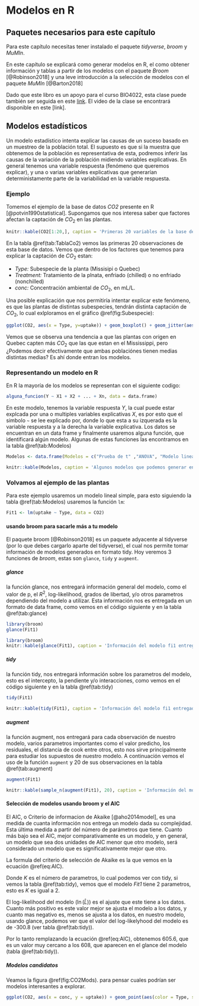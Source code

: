 # Modelos en R {#modelos}

## Paquetes necesarios para este capítulo

Para este capítulo necesitas tener instalado el paquete *tidyverse*, *broom* y *MuMIn*.

En este capítulo se explicará como generar modelos en R, el como obtener información y tablas a partir de los modelos con el paquete *Broom* [@Robinson2018] y una leve introducción a la selección de modelos con el paquete *MuMIn* [@Barton2018]

Dado que este libro es un apoyo para el curso BIO4022, esta clase puede también ser seguida en este [link](https://derek-corcoran-barrios.github.io/Clase5/Modelos). El video de la clase se encontrará disponible en este [link].

## Modelos estadísticos

Un modelo estadístico intenta explicar las causas de un suceso basado en un muestreo de la población total. El supuesto es que si la muestra que obtenemos de la población es representativa de esta, podremos inferir las causas de la variación de la población midiendo variables explicativas. En general tenemos una variable respuesta (fenómeno que queremos explicar), y una o varias variables explicativas que generarían deterministamente parte de la variabilidad en la variable respuesta.

### Ejemplo

Tomemos el ejemplo de la base de datos *CO2* presente en R [@potvin1990statistical]. Supongamos que nos interesa saber que factores afectan la captación de $CO_2$ en las plantas. 

```r
knitr::kable(CO2[1:20,], caption = 'Primeras 20 variables de la base de datos CO2.', booktabs = TRUE, row.names = FALSE)
```

En la tabla \@ref(tab:TablaCo2) vemos las primeras 20 observaciones de esta base de datos. Vemos que dentro de los factores que tenemos para explicar la captación de $CO_2$ estan: 

* *Type:* Subespecie de la planta (Missisipi o Quebec)
* *Treatment:* Tratamiento de la plnata, enfriado (chilled) o no enfriado (nonchilled)
* *conc:* Concentración ambiental de $CO_2$, en mL/L.

Una posible explicación que nos permitiría intentar explicar este fenómeno, es que las plantas de distintas subespecies, tendrán distinta captación de $CO_2$, lo cual exlploramos en el gráfico \@ref(fig:Subespecie):

```r

ggplot(CO2, aes(x = Type, y=uptake)) + geom_boxplot() + geom_jitter(aes(color = Type)) + theme_classic()
```

Vemos que se observa una tendencia a que las plantas con origen en Quebec capten más $CO_2$ que las que estan en el Mississippi, pero ¿Podemos decir efectivamente que ambas poblaciónes tienen medias distintas medias? Es ahí donde entran los modelos.

### Representando un modelo en R

En R la mayoría de los modelos se representan con el siguiente codigo:

```r
alguna_funcion(Y ~ X1 + X2 + ... + Xn, data = data.frame)
```

En este modelo, tenemos la variable respuesta *Y*, la cual puede estar explcada por una o multiples variables explicativas *X*, es por esto que el simbolo `~` se lee explicado por, donde lo que esta a su izquerada es la variable respuesta y a la derecha la variable explicativa. Los datos se encuentran en un data frame y finalmente usaremos alguna función, que identificará algún modelo. Algunas de estas funciones las encontramos en la tabla \@ref(tab:Modelos)

```r
Modelos <- data.frame(Modelos = c("Prueba de t" ,"ANOVA", "Modelo lineal simple", "modelo lineal generalizado", "Modelo aditivo", "Modelo no lineal", "modelos lineales mixtos", "Boosted regression trees"), Funcion = c("t.test()", "aov()", "lm()", "glm()", "gam()", "nls()", "lmer()", "gbm()"))

knitr::kable(Modelos, caption = 'Algunos modelos que podemos generar en R', booktabs = TRUE, row.names = FALSE)
```


### Volvamos al ejemplo de las plantas

Para este ejemplo usaremos un modelo lineal simple, para esto siguiendo la tabla \@ref(tab:Modelos) usaremos la función `lm`:

```r
Fit1 <- lm(uptake ~ Type, data = CO2)
```

#### usando broom para sacarle más a tu modelo

El paquete broom [@Robinson2018] es un paquete adyacente al tidyverse (por lo que debes cargarlo aparte del tidyverse), el cual nos permite tomar información de modelos generados en formato tidy. Hoy veremos 3 funciones de *broom*, estas son `glance`, `tidy` y `augment`.

##### glance

la función glance, nos entregará información general del modelo, como el valor de p, el $R^2$, log-likelihood, grados de libertad, y/o otros parametros dependiendo del modelo a utilizar. Esta información nos es entregada en un formato de data frame, como vemos en el código siguiente y en la tabla \@ref(tab:glance)

```r
library(broom)
glance(Fit1)
```

```r
library(broom)
knitr::kable(glance(Fit1), caption = 'Información del modelo fi1 entregada por la función glance', booktabs = TRUE, row.names = FALSE)
```

##### tidy

la función tidy, nos entregará información sobre los parametros del modelo, esto es el intercepto, la pendiente y/o interacciones, como vemos en el código siguiente y en la tabla \@ref(tab:tidy)

```r
tidy(Fit1)
```

```r
knitr::kable(tidy(Fit1), caption = 'Información del modelo fi1 entregada por la función glance', booktabs = TRUE, row.names = FALSE)
```

##### augment

la función augment, nos entregará para cada observación de nuestro modelo, varios parametros importantes como el valor predicho, los residuales, el distancia de cook entre otros, esto nos sirve principalmente para estudiar los supuestos de nuestro modelo. A continuación vemos el uso de la función `augment` y 20 de sus observaciones en la tabla \@ref(tab:augment)

```r
augment(Fit1)
```

```r
knitr::kable(sample_n(augment(Fit1), 20), caption = 'Información del modelo fi1 entregada por la función augment', booktabs = TRUE, row.names = FALSE)
```

#### Selección de modelos usando broom y el AIC

El AIC, o Criterio de informacion de Akaike [@aho2014model], es una medida de cuanta información nos entrega un modelo dada su complejidad. Esta última medida a partir del número de parámetros que tiene. Cuanto más bajo sea el AIC, mejor comparativamente es un modelo, y en general, un modelo que sea dos unidades de AIC menor que otro modelo, será considerado un modelo que es significativamente mejor que otro.

La formula del criterio de selección de Akaike es la que vemos en la ecuación \@ref(eq:AIC).

\begin{equation} 
  AIC = 2 K - 2 \ln{(\hat{L})}
  (\#eq:AIC)
\end{equation} 


Donde $K$ es el número de parametros, lo cual podemos ver con tidy, si vemos la tabla \@ref(tab:tidy), vemos que el modelo *Fit1* tiene 2 parametros, esto es $K$ es igual a 2.

El log-likelihood del modelo ($\ln{(\hat{L})}$) es el ajuste que este tiene a los datos. Cuanto más positivo es este valor mejor se ajusta el modelo a los datos, y cuanto mas negativo es, menos se ajusta a los datos, en nuestro modelo, usando glance, podemos ver que el valor del log-likelyhood del modelo es de -300.8 (ver tabla \@ref(tab:tidy)).

Por lo tanto remplazando la ecuación \@ref(eq:AIC), obtenemos 605.6, que es un valor muy cercano a los 608, que aparecen en el glance del modelo (tabla \@ref(tab:tidy)).

##### Modelos candidatos

Veamos la figura \@ref(fig:CO2Mods). para pensar cuales podrían ser modelos interesantes a explorar.

```r
ggplot(CO2, aes(x = conc, y = uptake)) + geom_point(aes(color = Type, shape = Treatment), size = 3)
```
